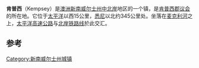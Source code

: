 {{Infobox Australian Place | type = town
| name     = Kempsey
| state    = nsw
| image    =
| caption  =
| lga      = Kempsey Shire
| postcode = 2440
| pop      = 8,137
| pop_footnotes = <ref name="abs">{{Census 2006 AUS|id=UCL143000|name=Kempsey (Urban Centre/Locality)|accessdate = 2008-03-17|quick=on}}</ref>
| est      =
| elevation= 1
| coordinates={{coord|-31.082|152.835|region:AU_type:city|format=dms|display=inline,title}}
| latd  =31 |latm =04 |lats  =55
| longd =152 |longm =50  |longs =06
| pushpin_label_position = left
| maxtemp  = 25.0
| mintemp  = 12.1
| rainfall = 1211.7
| stategov = [[Electoral_district_of_Oxley_(New_South_Wales)|Oxley]]<ref>{{cite web
  | title = Oxley Electoral District
  | publisher = [[New_South_Wales_Electoral_Commission|New South Wales Electoral Commission]]
  | url = http://www.elections.nsw.gov.au/state_government_elections/electoral_districts/all_districts_/oxley
  | accessdate = 2008-03-17
  | archive-date = 2008-07-21
  | archive-url = https://web.archive.org/web/20080721215433/http://www.elections.nsw.gov.au/state_government_elections/electoral_districts/all_districts_/oxley
  | dead-url = no
  }}</ref>
| fedgov   = [[Division_of_Cowper|Cowper]]<ref>{{cite web
  | title = Cowper
  | publisher = [[Australian_Electoral_Commission|Australian Electoral Commission]]
  | url = http://www.aec.gov.au/profiles/c/cowper.htm
  | accessdate = 2006-11-21
  | archive-date = 2010-08-16
  | archive-url = https://web.archive.org/web/20100816231757/http://www.aec.gov.au/profiles/c/Cowper.htm
  | dead-url = no
  }}</ref>
| dist1    = 345
| location1= [[悉尼|悉尼]]}}

'''肯普西'''（Kempsey）是[[澳洲|澳洲]][[新南威尔士州|新南威尔士州]][[中北岸|中北岸]]地区的一个镇，是[[肯普西郡议会|肯普西郡议会]]的所在地。它位于[[太平洋|太平洋]]以西15公里，[[悉尼|悉尼]]以北约345公里处。坐落在[[麦克利河|麦克利河]]之上，[[太平洋高速公路|太平洋高速公路]]与[[北岸铁路线|北岸铁路线]]於此交汇。

==参考==
{{reflist}}
[[Category:新南威尔士州城镇|Category:新南威尔士州城镇]]